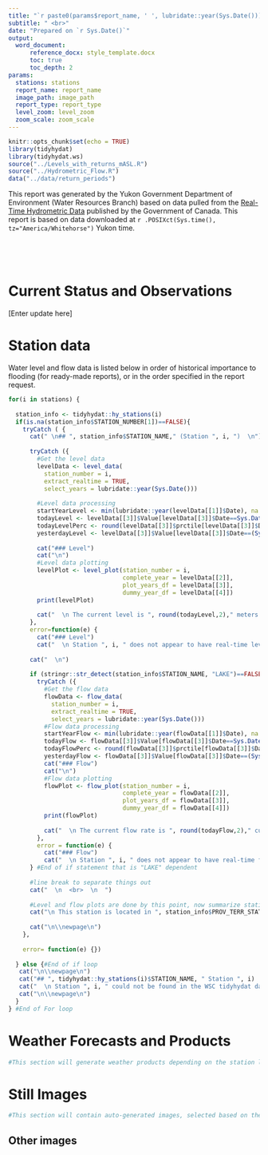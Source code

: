 ```yaml
---
title: "`r paste0(params$report_name, ' ', lubridate::year(Sys.Date()))`"
subtitle: " <br>"
date: "Prepared on `r Sys.Date()`"
output: 
  word_document:
      reference_docx: style_template.docx
      toc: true
      toc_depth: 2
params:
  stations: stations
  report_name: report_name
  image_path: image_path
  report_type: report_type
  level_zoom: level_zoom
  zoom_scale: zoom_scale
---
```


```r
knitr::opts_chunk$set(echo = TRUE)
library(tidyhydat)
library(tidyhydat.ws)
source("../Levels_with_returns_mASL.R")
source("../Hydrometric_Flow.R")
data("../data/return_periods")
```

\newpage

This report was generated by the Yukon Government Department of Environment (Water Resources Branch) based on data pulled from the [Real-Time Hydrometric Data](https://wateroffice.ec.gc.ca/mainmenu/real_time_data_index_e.html) published by the Government of Canada. This report is based on data downloaded at `r .POSIXct(Sys.time(), tz="America/Whitehorse")` Yukon time.

<br>

<br>

# Current Status and Observations

[Enter update here]

\newpage

# Station data

Water level and flow data is listed below in order of historical importance to flooding (for ready-made reports), or in the order specified in the report request.

\newpage

```r

for(i in stations) {
  
  station_info <- tidyhydat::hy_stations(i)
  if(is.na(station_info$STATION_NUMBER[1])==FALSE){
    tryCatch ( {
      cat(" \n## ", station_info$STATION_NAME," (Station ", i, ")  \n")
      
      tryCatch ({
        #Get the level data
        levelData <- level_data(
          station_number = i,
          extract_realtime = TRUE,
          select_years = lubridate::year(Sys.Date()))
        
        #Level data processing
        startYearLevel <- min(lubridate::year(levelData[[1]]$Date), na.rm = T)
        todayLevel <- levelData[[3]]$Value[levelData[[3]]$Date==Sys.Date()]
        todayLevelPerc <- round(levelData[[3]]$prctile[levelData[[3]]$Date==Sys.Date()],2)
        yesterdayLevel <- levelData[[3]]$Value[levelData[[3]]$Date==(Sys.Date()-1)]
        
        cat("### Level")
        cat("\n")
        #Level data plotting
        levelPlot <- level_plot(station_number = i,
                                complete_year = levelData[[2]],
                                plot_years_df = levelData[[3]],
                                dummy_year_df = levelData[[4]])
        print(levelPlot)
        
        cat("  \n The current level is ", round(todayLevel,2)," meters above sea level which corresponds to the ", todayLevelPerc, " percentile of historic levels for this station. Since yesterday, the level has ", ifelse(todayLevel<yesterdayLevel, "decreased", "increased"), " by ", round(abs(todayLevel-yesterdayLevel), 3)," meters.  \n")
      },
      error=function(e) {
        cat("### Level")
        cat("  \n Station ", i, " does not appear to have real-time level data right now.  \n")})
      
      cat("  \n")
      
      if (stringr::str_detect(station_info$STATION_NAME, "LAKE")==FALSE){ #Lakes don't have flow measurements!
        tryCatch ({
          #Get the flow data
          flowData <- flow_data(
            station_number = i,
            extract_realtime = TRUE,
            select_years = lubridate::year(Sys.Date()))
          #Flow data processing
          startYearFlow <- min(lubridate::year(flowData[[1]]$Date), na.rm = T)
          todayFlow <- flowData[[3]]$Value[flowData[[3]]$Date==Sys.Date()]
          todayFlowPerc <- round(flowData[[3]]$prctile[flowData[[3]]$Date==Sys.Date()],2)
          yesterdayFlow <- flowData[[3]]$Value[flowData[[3]]$Date==(Sys.Date()-1)]
          cat("### Flow")
          cat("\n")
          #Flow data plotting
          flowPlot <- flow_plot(station_number = i,
                                complete_year = flowData[[2]],
                                plot_years_df = flowData[[3]],
                                dummy_year_df = flowData[[4]])
          print(flowPlot)
          
          cat("  \n The current flow rate is ", round(todayFlow,2)," cubic meters per second which corresponds to the ", todayFlowPerc, " percentile of historic flow volume for this station. Since yesterday, the level has ", ifelse(todayFlow<yesterdayFlow, "decreased", "increased"), " by ", round(abs(todayFlow-yesterdayFlow), 3)," cubic meters per second.")
        },
        error = function(e) {
          cat("### Flow")
          cat("  \n Station ", i, " does not appear to have real-time flow (discharge) data right now. \n")})
      } #End of if statement that is "LAKE" dependent
      
      #line break to separate things out
      cat("  \n  <br>  \n  ") 
      
      #Level and flow plots are done by this point, now summarize station information.
      cat("\n This station is located in ", station_info$PROV_TERR_STATE_LOC, " at longitude ", round(station_info$LONGITUDE, 2), ", latitude ", round(station_info$LATITUDE,2), ". Level data collection began in ", startYearLevel, " and flow data collection began in ", startYearFlow, ". The historic level data are ", spatstat.utils::percentage(sum(stats::complete.cases(levelData[[1]]))/nrow(levelData[[1]])), " complete and the historic flow data are ", spatstat.utils::percentage(sum(stats::complete.cases(flowData[[1]]))/nrow(flowData[[1]])), " complete.  \n")
      
      cat("\n\\newpage\n")
    }, 
    
    error= function(e) {})
    
  } else {#End of if loop
   cat("\n\\newpage\n") 
   cat("## ", tidyhydat::hy_stations(i)$STATION_NAME, " Station ", i)
   cat("  \n Station ", i, " could not be found in the WSC tidyhydat database.\n")
   cat("\n\\newpage\n")
  }
} #End of For loop
```

# Weather Forecasts and Products

```r
#This section will generate weather products depending on the station locations(s). For example, Marsh Lake would get a forecast for Whitehorse and weather products for southern lakes.

```

\newpage

# Still Images

```r
#This section will contain auto-generated images, selected based on the stations(s) selected. This section might exist only for the pre-made reports and not the custom reports, tbd.
```

## Other images

```r

```
